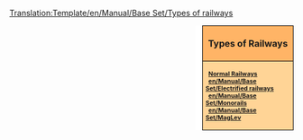 <noinclude>[[Translation:Template/en/Manual/Base Set/Types of railways]]</noinclude><div style="float:right; padding-left:12px; background:#ffffff;">
<div style="width:150px; border:1px solid #000000; background:#ffb466; padding:5px; -moz-border-radius-topleft:5px; -moz-border-radius-topright:5px; font-size: 12pt;">
<center><strong><font size="3">Types of Railways</font></strong></center>
</div>
<div style="width:150px;  border:1px solid black; border-top-width: 0px; background:#ffd496; padding:5px; -moz-border-radius-bottomleft:5px; -moz-border-radius-bottomright:8px; font-size: 8pt;">
<strong>
&nbsp; [[en/Manual/Base Set/Railways|Normal Railways]]<br/>
&nbsp; [[en/Manual/Base Set/Electrified railways]]<br/>
&nbsp; [[en/Manual/Base Set/Monorail]]s<br/>
&nbsp; [[en/Manual/Base Set/MagLev]]
</strong>
</div>
</div>